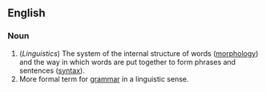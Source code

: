 ==English==

===Noun===

# (''Linguistics'') The system of the internal structure of words ([[morphology]]) and the way in which words are put together to form phrases and sentences ([[syntax]]). 
# More formal term for [[grammar]] in a linguistic sense.